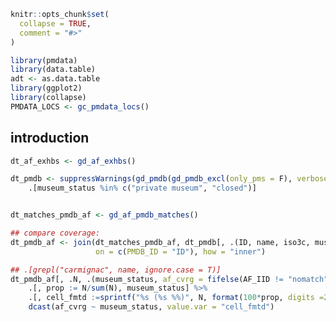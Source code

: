 <!-- --- -->
<!-- title: "artfacts" -->
<!-- output: rmarkdown::html_vignette -->
<!-- vignette: > -->
<!--   %\VignetteIndexEntry{example} -->
<!--   %\VignetteEngine{knitr::rmarkdown} -->
<!--   %\VignetteEncoding{UTF-8} -->
<!-- --- -->

```r
knitr::opts_chunk$set(
  collapse = TRUE,
  comment = "#>"
)
```

```r
library(pmdata)
library(data.table)
adt <- as.data.table
library(ggplot2)
library(collapse)
PMDATA_LOCS <- gc_pmdata_locs()
```

##  introduction 

```r
dt_af_exhbs <- gd_af_exhbs()

dt_pmdb <- suppressWarnings(gd_pmdb(gd_pmdb_excl(only_pms = F), verbose = NULL)) %>%    
    .[museum_status %in% c("private museum", "closed")]


dt_matches_pmdb_af <- gd_af_pmdb_matches()

## compare coverage: 
dt_pmdb_af <- join(dt_matches_pmdb_af, dt_pmdb[, .(ID, name, iso3c, museum_status)],
                   on = c(PMDB_ID = "ID"), how = "inner")

```


```r
## .[grepl("carmignac", name, ignore.case = T)]
dt_pmdb_af[, .N, .(museum_status, af_cvrg = fifelse(AF_IID != "nomatch", "AF_IID", "noAF_IID"))] %>%
    .[, prop := N/sum(N), museum_status] %>%
    .[, cell_fmtd :=sprintf("%s (%s %%)", N, format(100*prop, digits =2, nsmall = 2 ,))] %>%
    dcast(af_cvrg ~ museum_status, value.var = "cell_fmtd")    
```



